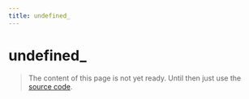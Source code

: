 ```yaml
---
title: undefined_
---
```


# undefined\_

> The content of this page is not yet ready. Until then just use the [source code](https://github.com/fabian-hiller/valibot/blob/main/library/src/schemas/undefined/undefined.ts).
